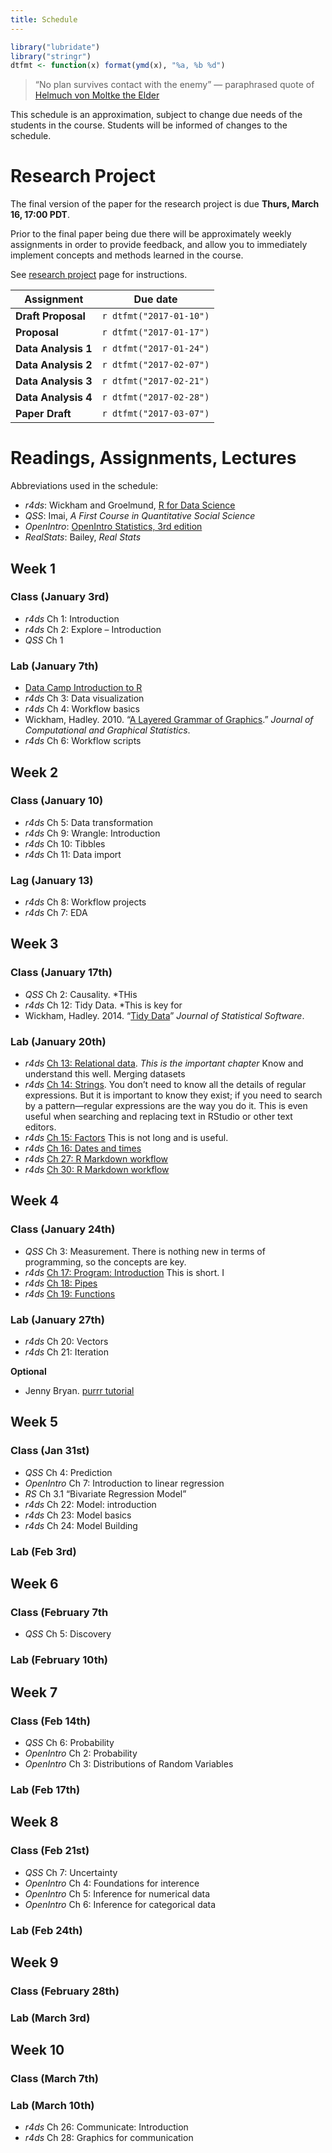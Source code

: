 ```yaml
---
title: Schedule
---
```


```r
library("lubridate")
library("stringr")
dtfmt <- function(x) format(ymd(x), "%a, %b %d")
```


> "No plan survives contact with the enemy"
> --- paraphrased quote of [Helmuch von Moltke the Elder](https://en.wikiquote.org/wiki/Helmuth_von_Moltke_the_Elder)


This schedule is an approximation, subject to change due needs of the students in the course.
Students will be informed of changes to the schedule.


# Research Project 

The final version of the paper for the research project is due **Thurs, March 16, 17:00 PDT**.

Prior to the final paper being due there will be approximately weekly assignments in order to provide feedback, and allow you to immediately implement concepts and methods learned in the course. 

See [research project](research_project.html) page for instructions.

<table class="table table-stripped">
<thead>
<th>Assignment</th>
<th>Due date </th>
</thead>
<tbody>
<tr>
<td><strong>Draft Proposal</strong></td>
<td>`r dtfmt("2017-01-10")`</td>
</tr>
<tr>
<td><strong>Proposal</strong></td>
<td>`r dtfmt("2017-01-17")`</td>
</tr>
<tr>
<td><strong>Data Analysis 1</strong></td>
<td>`r dtfmt("2017-01-24")`</td>
</tr>
<tr>
<td><strong>Data Analysis 2</strong></td>
<td>`r dtfmt("2017-02-07")`</td>
</tr>
<tr>
<td><strong>Data Analysis 3</strong></td>
<td>`r dtfmt("2017-02-21")`</td>
</tr>
<tr>
<td><strong>Data Analysis 4</strong></td>
<td>`r dtfmt("2017-02-28")`</td>
</tr>
<tr>
<td><strong>Paper Draft</strong></td>
<td>`r dtfmt("2017-03-07")`</td>
</tr>
</tbody>
</table>



# Readings, Assignments, Lectures

Abbreviations used in the schedule:

- *r4ds*: Wickham and Groelmund, [R for Data Science](http://r4ds.had.co.nz/)
- *QSS*: Imai, *A First Course in Quantitative Social Science*
- *OpenIntro*: [OpenIntro Statistics, 3rd edition](https://www.openintro.org/stat/textbook.php?stat_book=os)
- *RealStats*: Bailey, *Real Stats*


## Week 1

### Class (January 3rd)

- *r4ds* Ch 1: Introduction
- *r4ds* Ch 2: Explore -- Introduction
- *QSS* Ch 1

### Lab (January 7th)

- [Data Camp Introduction to R](https://www.datacamp.com/courses/free-introduction-to-r)
- *r4ds* Ch 3: Data visualization
- *r4ds* Ch 4: Workflow basics
- Wickham, Hadley. 2010. "[A Layered Grammar of Graphics](http://vita.had.co.nz/papers/layered-grammar.html)." *Journal of Computational and Graphical Statistics*.
- *r4ds* Ch 6: Workflow scripts

## Week 2

### Class (January 10)

- *r4ds* Ch 5: Data transformation
- *r4ds* Ch 9: Wrangle: Introduction
- *r4ds* Ch 10: Tibbles
- *r4ds* Ch 11: Data import

### Lag (January 13)

- *r4ds* Ch 8: Workflow projects
- *r4ds* Ch 7: EDA

## Week 3

### Class (January 17th)

- *QSS* Ch 2: Causality. *THis 
- *r4ds* Ch 12: Tidy Data. *This is key for 
- Wickham, Hadley. 2014. "[Tidy Data](http://vita.had.co.nz/papers/layered-grammar.html)" *Journal of Statistical Software*.


### Lab (January 20th)

- *r4ds* [Ch 13: Relational data](http://r4ds.had.co.nz/relational-data.html). *This is the important chapter* Know and understand this well. Merging datasets
- *r4ds* [Ch 14: Strings](http://r4ds.had.co.nz/strings.html). You don't need to know all the details of regular expressions. But it is important to know they exist; if you need to search by a pattern---regular expressions are the way you do it. This is even useful when searching and replacing text in RStudio or other text editors.  
- *r4ds* [Ch 15: Factors](http://r4ds.had.co.nz/factors.html) This is not long and is useful.
- *r4ds* [Ch 16: Dates and times](http://r4ds.had.co.nz/dates-and-times.htm)
- *r4ds* [Ch 27: R Markdown workflow](http://r4ds.had.co.nz/r-markdown.html)
- *r4ds* [Ch 30: R Markdown workflow](http://r4ds.had.co.nz/r-markdown-workflow.html)

## Week 4

### Class (January 24th)

- *QSS* Ch 3: Measurement. There is nothing new in terms of programming, so the concepts are key. 
- *r4ds* [Ch 17: Program: Introduction](http://r4ds.had.co.nz/program-intro.html) This is short. I
- *r4ds* [Ch 18: Pipes](http://r4ds.had.co.nz/pipes.html)
- *r4ds* [Ch 19: Functions](http://r4ds.had.co.nz/functions.html)


### Lab (January 27th)

- *r4ds* Ch 20: Vectors
- *r4ds* Ch 21: Iteration

**Optional**

- Jenny Bryan. [purrr tutorial](https://jennybc.github.io/purrr-tutorial/)


## Week 5


### Class (Jan 31st)

- *QSS* Ch 4: Prediction
- *OpenIntro* Ch 7: Introduction to linear regression
- *RS* Ch 3.1 "Bivariate Regression Model"
- *r4ds* Ch 22: Model: introduction
- *r4ds* Ch 23: Model basics
- *r4ds* Ch 24: Model Building


### Lab (Feb 3rd)


## Week 6

### Class (February 7th

- *QSS* Ch 5: Discovery

### Lab (February 10th)


## Week 7

### Class (Feb 14th)

- *QSS* Ch 6: Probability
- *OpenIntro* Ch 2: Probability
- *OpenIntro* Ch 3: Distributions of Random Variables


### Lab (Feb 17th)

## Week 8

### Class (Feb 21st)

- *QSS* Ch 7: Uncertainty
- *OpenIntro* Ch 4: Foundations for interence
- *OpenIntro* Ch 5: Inference for numerical data
- *OpenIntro* Ch 6: Inference for categorical data

### Lab (Feb 24th)

## Week 9

### Class (February 28th)


### Lab (March 3rd)


## Week 10

### Class (March 7th)


### Lab (March 10th)

- *r4ds* Ch 26: Communicate: Introduction
- *r4ds* Ch 28: Graphics for communication

